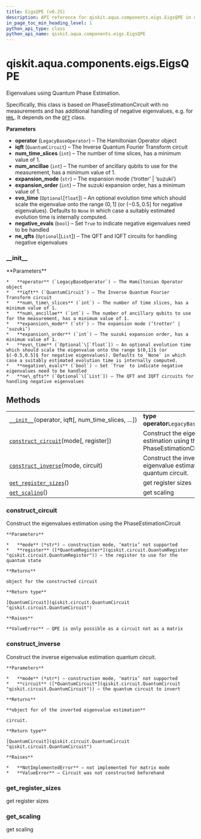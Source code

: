 ```yaml
---
title: EigsQPE (v0.25)
description: API reference for qiskit.aqua.components.eigs.EigsQPE in qiskit v0.25
in_page_toc_min_heading_level: 1
python_api_type: class
python_api_name: qiskit.aqua.components.eigs.EigsQPE
---
```


<span id="qiskit-aqua-components-eigs-eigsqpe" />

# qiskit.aqua.components.eigs.EigsQPE

<Class id="qiskit.aqua.components.eigs.EigsQPE" isDedicatedPage={true} github="https://github.com/qiskit-community/qiskit-aqua/tree/stable/0.9/qiskit/aqua/components/eigs/eigs_qpe.py" signature="EigsQPE(operator, iqft, num_time_slices=1, num_ancillae=1, expansion_mode='trotter', expansion_order=1, evo_time=None, negative_evals=False, ne_qfts=None)" modifiers="class">
  Eigenvalues using Quantum Phase Estimation.

  Specifically, this class is based on PhaseEstimationCircuit with no measurements and has additional handling of negative eigenvalues, e.g. for [`HHL`](qiskit.aqua.algorithms.HHL "qiskit.aqua.algorithms.HHL"). It depends on the [`QFT`](qiskit.circuit.library.QFT "qiskit.circuit.library.QFT") class.

  **Parameters**

  *   **operator** (`LegacyBaseOperator`) – The Hamiltonian Operator object
  *   **iqft** (`QuantumCircuit`) – The Inverse Quantum Fourier Transform circuit
  *   **num\_time\_slices** (`int`) – The number of time slices, has a minimum value of 1.
  *   **num\_ancillae** (`int`) – The number of ancillary qubits to use for the measurement, has a minimum value of 1.
  *   **expansion\_mode** (`str`) – The expansion mode (‘trotter’ | ‘suzuki’)
  *   **expansion\_order** (`int`) – The suzuki expansion order, has a minimum value of 1.
  *   **evo\_time** (`Optional`\[`float`]) – An optional evolution time which should scale the eigenvalue onto the range $(0,1]$ (or $(-0.5,0.5]$ for negative eigenvalues). Defaults to `None` in which case a suitably estimated evolution time is internally computed.
  *   **negative\_evals** (`bool`) – Set `True` to indicate negative eigenvalues need to be handled
  *   **ne\_qfts** (`Optional`\[`List`]) – The QFT and IQFT circuits for handling negative eigenvalues

  ### \_\_init\_\_

  <Function id="qiskit.aqua.components.eigs.EigsQPE.__init__" signature="__init__(operator, iqft, num_time_slices=1, num_ancillae=1, expansion_mode='trotter', expansion_order=1, evo_time=None, negative_evals=False, ne_qfts=None)">
    **Parameters**

    *   **operator** (`LegacyBaseOperator`) – The Hamiltonian Operator object
    *   **iqft** (`QuantumCircuit`) – The Inverse Quantum Fourier Transform circuit
    *   **num\_time\_slices** (`int`) – The number of time slices, has a minimum value of 1.
    *   **num\_ancillae** (`int`) – The number of ancillary qubits to use for the measurement, has a minimum value of 1.
    *   **expansion\_mode** (`str`) – The expansion mode (‘trotter’ | ‘suzuki’)
    *   **expansion\_order** (`int`) – The suzuki expansion order, has a minimum value of 1.
    *   **evo\_time** (`Optional`\[`float`]) – An optional evolution time which should scale the eigenvalue onto the range $(0,1]$ (or $(-0.5,0.5]$ for negative eigenvalues). Defaults to `None` in which case a suitably estimated evolution time is internally computed.
    *   **negative\_evals** (`bool`) – Set `True` to indicate negative eigenvalues need to be handled
    *   **ne\_qfts** (`Optional`\[`List`]) – The QFT and IQFT circuits for handling negative eigenvalues
  </Function>

  ## Methods

  |                                                                                                                                                          |                                                                       |
  | -------------------------------------------------------------------------------------------------------------------------------------------------------- | --------------------------------------------------------------------- |
  | [`__init__`](#qiskit.aqua.components.eigs.EigsQPE.__init__ "qiskit.aqua.components.eigs.EigsQPE.__init__")(operator, iqft\[, num\_time\_slices, …])      | **type operator**`LegacyBaseOperator`                                 |
  | [`construct_circuit`](#qiskit.aqua.components.eigs.EigsQPE.construct_circuit "qiskit.aqua.components.eigs.EigsQPE.construct_circuit")(mode\[, register]) | Construct the eigenvalues estimation using the PhaseEstimationCircuit |
  | [`construct_inverse`](#qiskit.aqua.components.eigs.EigsQPE.construct_inverse "qiskit.aqua.components.eigs.EigsQPE.construct_inverse")(mode, circuit)     | Construct the inverse eigenvalue estimation quantum circuit.          |
  | [`get_register_sizes`](#qiskit.aqua.components.eigs.EigsQPE.get_register_sizes "qiskit.aqua.components.eigs.EigsQPE.get_register_sizes")()               | get register sizes                                                    |
  | [`get_scaling`](#qiskit.aqua.components.eigs.EigsQPE.get_scaling "qiskit.aqua.components.eigs.EigsQPE.get_scaling")()                                    | get scaling                                                           |

  ### construct\_circuit

  <Function id="qiskit.aqua.components.eigs.EigsQPE.construct_circuit" signature="construct_circuit(mode, register=None)">
    Construct the eigenvalues estimation using the PhaseEstimationCircuit

    **Parameters**

    *   **mode** (*str*) – construction mode, ‘matrix’ not supported
    *   **register** ([*QuantumRegister*](qiskit.circuit.QuantumRegister "qiskit.circuit.QuantumRegister")) – the register to use for the quantum state

    **Returns**

    object for the constructed circuit

    **Return type**

    [QuantumCircuit](qiskit.circuit.QuantumCircuit "qiskit.circuit.QuantumCircuit")

    **Raises**

    **ValueError** – QPE is only possible as a circuit not as a matrix
  </Function>

  ### construct\_inverse

  <Function id="qiskit.aqua.components.eigs.EigsQPE.construct_inverse" signature="construct_inverse(mode, circuit)">
    Construct the inverse eigenvalue estimation quantum circuit.

    **Parameters**

    *   **mode** (*str*) – construction mode, ‘matrix’ not supported
    *   **circuit** ([*QuantumCircuit*](qiskit.circuit.QuantumCircuit "qiskit.circuit.QuantumCircuit")) – the quantum circuit to invert

    **Returns**

    **object for of the inverted eigenvalue estimation**

    circuit.

    **Return type**

    [QuantumCircuit](qiskit.circuit.QuantumCircuit "qiskit.circuit.QuantumCircuit")

    **Raises**

    *   **NotImplementedError** – not implemented for matrix mode
    *   **ValueError** – Circuit was not constructed beforehand
  </Function>

  ### get\_register\_sizes

  <Function id="qiskit.aqua.components.eigs.EigsQPE.get_register_sizes" signature="get_register_sizes()">
    get register sizes
  </Function>

  ### get\_scaling

  <Function id="qiskit.aqua.components.eigs.EigsQPE.get_scaling" signature="get_scaling()">
    get scaling
  </Function>
</Class>

